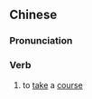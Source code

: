 {{also|修课}}
==Chinese==
{{zh-forms|s=修课}}

===Pronunciation===
{{zh-pron
|m=xiūkè
|cat=v
}}

===Verb===
{{zh-verb}}

# to [[take]] a [[course]]